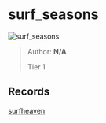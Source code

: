 
# surf_seasons

![surf_seasons](https://raw.githubusercontent.com/Sayt123/SurfMapPics/Maps-and-bonuses/csgo/surf_seasons.jpg)

> Author: **N/A**
>
> Tier 1

## Records

[surfheaven](https://surfheaven.eu/map/surf_seasons)
